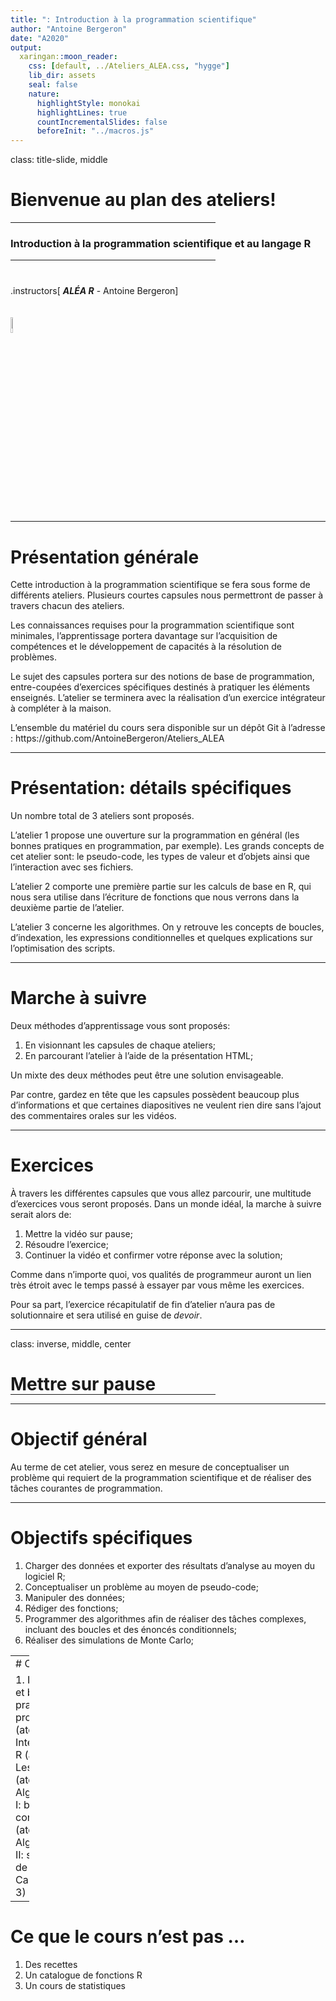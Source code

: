 ```yaml
---
title: ": Introduction à la programmation scientifique"
author: "Antoine Bergeron"
date: "A2020"
output:
  xaringan::moon_reader:
    css: [default, ../Ateliers_ALEA.css, "hygge"]
    lib_dir: assets
    seal: false
    nature:
      highlightStyle: monokai
      highlightLines: true
      countIncrementalSlides: false
      beforeInit: "../macros.js"
---
```


class: title-slide, middle

<style type="text/css">
  .title-slide {
    background-image: url('assets/img/Coding.png');
    background-color: #23373B;
    background-size: contain;
    border: 0px;
    background-position: 600px 0;
    line-height: 1;
  }
</style>

# Bienvenue au plan des ateliers!

<hr width="65%" align="left" size="0.3" color="orange"></hr>

### Introduction à la programmation scientifique et au langage R

<hr width="65%" align="left" size="0.3" color="orange" style="margin-bottom:40px;" alt="@Martin Sanchez"></hr>

.instructors[
  ***ALÉA R*** - Antoine Bergeron
]

<img src="assets/img/Rlogo.png" width="8%" style="margin-top:20px;"></img>

---

# Présentation générale

Cette introduction à la programmation scientifique se fera sous forme de différents ateliers. Plusieurs courtes capsules nous permettront de passer à travers chacun des ateliers. 

Les connaissances requises pour la programmation scientifique sont
minimales, l'apprentissage portera davantage sur l'acquisition de
compétences et le développement de capacités à la résolution de problèmes.

Le sujet des capsules portera sur des notions de base de
programmation, entre-coupées d'exercices spécifiques
destinés à pratiquer les éléments enseignés. L'atelier se terminera avec
la réalisation d'un exercice intégrateur à compléter à la maison.

L'ensemble du matériel du cours sera disponible sur un dépôt Git à l'adresse :
https://github.com/AntoineBergeron/Ateliers_ALEA

---

# Présentation: détails spécifiques

Un nombre total de 3 ateliers sont proposés. 

L'atelier 1 propose une ouverture sur la programmation en général (les bonnes pratiques en programmation, par exemple). Les grands concepts de cet atelier sont: le pseudo-code, les types de valeur et d'objets ainsi que l'interaction avec ses fichiers.

L'atelier 2 comporte une première partie sur les calculs de base en R, qui nous sera utilise dans l'écriture de fonctions que nous verrons dans la deuxième partie de l'atelier.

L'atelier 3 concerne les algorithmes. On y retrouve les concepts de boucles, d'indexation, les expressions conditionnelles et quelques explications sur l'optimisation des scripts.

---

# Marche à suivre

Deux méthodes d'apprentissage vous sont proposés:

1. En visionnant les capsules de chaque ateliers;
2. En parcourant l'atelier à l'aide de la présentation HTML;

Un mixte des deux méthodes peut être une solution envisageable.

Par contre, gardez en tête que les capsules possèdent beaucoup plus d'informations et que certaines diapositives ne veulent rien dire sans l'ajout des commentaires orales sur les vidéos.

---

# Exercices


À travers les différentes capsules que vous allez parcourir, une multitude d'exercices vous seront proposés. Dans un monde idéal, la marche à suivre serait alors de:

1. Mettre la vidéo sur pause;
2. Résoudre l'exercice;
3. Continuer la vidéo et confirmer votre réponse avec la solution;

Comme dans n'importe quoi, vos qualités de programmeur auront un lien très étroit avec le temps passé à essayer par vous même les exercices. 

Pour sa part, l'exercice récapitulatif de fin d'atelier n'aura pas de solutionnaire et sera utilisé en guise de *devoir*.

---

class: inverse, middle, center

# Mettre sur pause
<hr width="65%" size="0.3" color="red" style="margin-top:-20px;"></hr>


---


# Objectif général

Au terme de cet atelier, vous serez en mesure de conceptualiser un problème qui requiert de la programmation scientifique et de réaliser des tâches courantes de programmation.


---

# Objectifs spécifiques

1. Charger des données et exporter des résultats d'analyse au moyen du
    logiciel R;
2. Conceptualiser un problème au moyen de pseudo-code;
3. Manipuler des données;
4. Rédiger des fonctions;
5. Programmer des algorithmes afin de réaliser des tâches complexes,
    incluant des boucles et des énoncés conditionnels;
6. Réaliser des simulations de Monte Carlo;

---
# Contenu

1. Introduction et bonnes pratiques de programmation (atelier 1)
2. Interagir avec R (atelier 1)
3. Les fonctions (atelier 2)
4. Algorithmique I: boucles et conditions (atelier 3)
5. Algorithmique II: simulations de Monte Carlo (atelier 3)

---

# Ce que le cours n'est pas ...

1. Des recettes
2. Un catalogue de fonctions R
3. Un cours de statistiques

